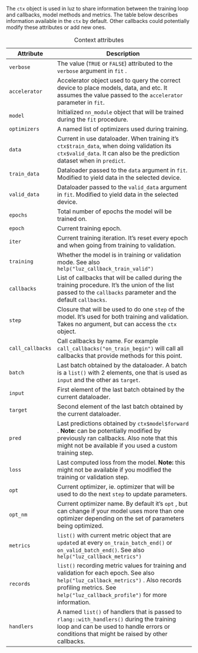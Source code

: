 The `ctx` object is used in luz to share information between the training loop and callbacks, model methods and metrics. The table below describes information available in the `ctx` by default. Other callbacks could potentially modify these attributes or add new ones.

+------------------+-----------------------------------------------------------------------------------------------------------------------------------------------------------------------------------------------------------------+
| Attribute        | Description                                                                                                                                                                                                     |
+==================+=================================================================================================================================================================================================================+
| `verbose`        | The value (`TRUE` or `FALSE`) attributed to the `verbose` argument in `fit` .                                                                                                                                   |
+------------------+-----------------------------------------------------------------------------------------------------------------------------------------------------------------------------------------------------------------+
| `accelerator`    | Accelerator object used to query the correct device to place models, data, and etc. It assumes the value passed to the `accelerator` parameter in `fit`.                                                        |
+------------------+-----------------------------------------------------------------------------------------------------------------------------------------------------------------------------------------------------------------+
| `model`          | Initialized `nn_module` object that will be trained during the `fit` procedure.                                                                                                                                 |
+------------------+-----------------------------------------------------------------------------------------------------------------------------------------------------------------------------------------------------------------+
| `optimizers`     | A named list of optimizers used during training.                                                                                                                                                                |
+------------------+-----------------------------------------------------------------------------------------------------------------------------------------------------------------------------------------------------------------+
| `data`           | Current in use dataloader. When training it's `ctx$train_data`, when doing validation its `ctx$valid_data`. It can also be the prediction dataset when in `predict`.                                            |
+------------------+-----------------------------------------------------------------------------------------------------------------------------------------------------------------------------------------------------------------+
| `train_data`     | Dataloader passed to the `data` argument in `fit`. Modified to yield data in the selected device.                                                                                                               |
+------------------+-----------------------------------------------------------------------------------------------------------------------------------------------------------------------------------------------------------------+
| `valid_data`     | Dataloader passed to the `valid_data` argument in `fit`. Modified to yield data in the selected device.                                                                                                         |
+------------------+-----------------------------------------------------------------------------------------------------------------------------------------------------------------------------------------------------------------+
| `epochs`         | Total number of epochs the model will be trained on.                                                                                                                                                            |
+------------------+-----------------------------------------------------------------------------------------------------------------------------------------------------------------------------------------------------------------+
| `epoch`          | Current training epoch.                                                                                                                                                                                         |
+------------------+-----------------------------------------------------------------------------------------------------------------------------------------------------------------------------------------------------------------+
| `iter`           | Current training iteration. It's reset every epoch and when going from training to validation.                                                                                                                  |
+------------------+-----------------------------------------------------------------------------------------------------------------------------------------------------------------------------------------------------------------+
| `training`       | Whether the model is in training or validation mode. See also `help("luz_callback_train_valid")`                                                                                                                |
+------------------+-----------------------------------------------------------------------------------------------------------------------------------------------------------------------------------------------------------------+
| `callbacks`      | List of callbacks that will be called during the training procedure. It's the union of the list passed to the `callbacks` parameter and the default `callbacks`.                                                |
+------------------+-----------------------------------------------------------------------------------------------------------------------------------------------------------------------------------------------------------------+
| `step`           | Closure that will be used to do one `step` of the model. It's used for both training and validation. Takes no argument, but can access the `ctx` object.                                                        |
+------------------+-----------------------------------------------------------------------------------------------------------------------------------------------------------------------------------------------------------------+
| `call_callbacks` | Call callbacks by name. For example `call_callbacks("on_train_begin")` will call all callbacks that provide methods for this point.                                                                             |
+------------------+-----------------------------------------------------------------------------------------------------------------------------------------------------------------------------------------------------------------+
| `batch`          | Last batch obtained by the dataloader. A batch is a `list()` with 2 elements, one that is used as `input` and the other as `target`.                                                                            |
+------------------+-----------------------------------------------------------------------------------------------------------------------------------------------------------------------------------------------------------------+
| `input`          | First element of the last batch obtained by the current dataloader.                                                                                                                                             |
+------------------+-----------------------------------------------------------------------------------------------------------------------------------------------------------------------------------------------------------------+
| `target`         | Second element of the last batch obtained by the current dataloader.                                                                                                                                            |
+------------------+-----------------------------------------------------------------------------------------------------------------------------------------------------------------------------------------------------------------+
| `pred`           | Last predictions obtained by `ctx$model$forward` . **Note:** can be potentially modified by previously ran callbacks. Also note that this might not be available if you used a custom training step.            |
+------------------+-----------------------------------------------------------------------------------------------------------------------------------------------------------------------------------------------------------------+
| `loss`           | Last computed loss from the model. **Note:** this might not be available if you modified the training or validation step.                                                                                       |
+------------------+-----------------------------------------------------------------------------------------------------------------------------------------------------------------------------------------------------------------+
| `opt`            | Current optimizer, ie. optimizer that will be used to do the next `step` to update parameters.                                                                                                                  |
+------------------+-----------------------------------------------------------------------------------------------------------------------------------------------------------------------------------------------------------------+
| `opt_nm`         | Current optimizer name. By default it's `opt` , but can change if your model uses more than one optimizer depending on the set of parameters being optimized.                                                   |
+------------------+-----------------------------------------------------------------------------------------------------------------------------------------------------------------------------------------------------------------+
| `metrics`        | `list()` with current metric object that are `update`d at every `on_train_batch_end()` or `on_valid_batch_end()`. See also `help("luz_callback_metrics")`                                                       |
+------------------+-----------------------------------------------------------------------------------------------------------------------------------------------------------------------------------------------------------------+
| `records`        | `list()` recording metric values for training and validation for each epoch. See also `help("luz_callback_metrics")` . Also records profiling metrics. See `help("luz_callback_profile")` for more information. |
+------------------+-----------------------------------------------------------------------------------------------------------------------------------------------------------------------------------------------------------------+
| `handlers`       | A named `list()` of handlers that is passed to `rlang::with_handlers()` during the training loop and can be used to handle errors or conditions that might be raised by other callbacks.                        |
+------------------+-----------------------------------------------------------------------------------------------------------------------------------------------------------------------------------------------------------------+

: Context attributes
